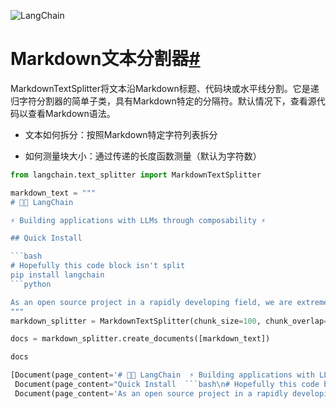 

<Head>
  <script>
    {
      `(function() {
         var _hmt = _hmt || [];
(function() {
  var hm = document.createElement("script");
  hm.src = "https://hm.baidu.com/hm.js?e60fb290e204e04c5cb6f79b0ac1e697";
  var s = document.getElementsByTagName("script")[0]; 
  s.parentNode.insertBefore(hm, s);
})();
       })();`
    }
  </script>
</Head>

![LangChain](https://pica.zhimg.com/50/v2-56e8bbb52aa271012541c1fe1ceb11a2_r.gif)





Markdown文本分割器[#](#markdown-text-splitter "此标题的永久链接")
====================================================

MarkdownTextSplitter将文本沿Markdown标题、代码块或水平线分割。它是递归字符分割器的简单子类，具有Markdown特定的分隔符。默认情况下，查看源代码以查看Markdown语法。

- 文本如何拆分：按照Markdown特定字符列表拆分

- 如何测量块大小：通过传递的长度函数测量（默认为字符数）

```python
from langchain.text_splitter import MarkdownTextSplitter

```

```python
markdown_text = """
# 🦜️🔗 LangChain

⚡ Building applications with LLMs through composability ⚡

## Quick Install

```bash
# Hopefully this code block isn't split
pip install langchain
```python

As an open source project in a rapidly developing field, we are extremely open to contributions.
"""
markdown_splitter = MarkdownTextSplitter(chunk_size=100, chunk_overlap=0)

```

```python
docs = markdown_splitter.create_documents([markdown_text])

```

```python
docs

```

```python
[Document(page_content='# 🦜️🔗 LangChain  ⚡ Building applications with LLMs through composability ⚡', lookup_str='', metadata={}, lookup_index=0),
 Document(page_content="Quick Install  ```bash\n# Hopefully this code block isn't split\npip install langchain", lookup_str='', metadata={}, lookup_index=0),
 Document(page_content='As an open source project in a rapidly developing field, we are extremely open to contributions.', lookup_str='', metadata={}, lookup_index=0)]

```


